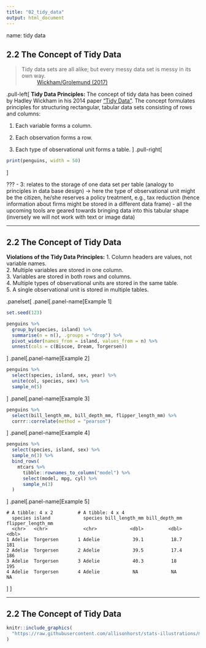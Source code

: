 ```yaml
---
title: "02_tidy_data"
output: html_document
---
```


name: tidy data

## 2.2 The Concept of Tidy Data

> Tidy data sets are all alike; but every messy data set is messy in its own way.  
~ [Wickham/Grolemund (2017)](https://r4ds.had.co.nz/tidy-data.html)

.pull-left[
**Tidy Data Principles:** The concept of tidy data has been coined by Hadley Wickham in his 2014 paper ["Tidy Data"](https://www.jstatsoft.org/article/view/v059i10). The concept formulates principles for structuring rectangular, tabular data sets consisting of rows and columns:

1. Each variable forms a column.

2. Each observation forms a row.

3. Each type of observational unit forms a table.
]
.pull-right[
```r
print(penguins, width = 50)
```
]

???
- 3: relates to the storage of one data set per table (analogy to principles in data base design) -> here the type of observational unit might be the citizen, he/she reserves a policy treatment, e.g., tax reduction (hence information about firms might be stored in a different data frame)
- all the upcoming tools are geared towards bringing data into this tabular shape (inversely we will not work with text or image data)

---

## 2.2 The Concept of Tidy Data


**Violations of the Tidy Data Principles:**
1. Column headers are values, not variable names.  
2. Multiple variables are stored in one column.  
3. Variables are stored in both rows and columns.  
4. Multiple types of observational units are stored in the same table.  
5. A single observational unit is stored in multiple tables.

.panelset[
.panel[.panel-name[Example 1]
```r
set.seed(123)

penguins %>% 
  group_by(species, island) %>% 
  summarise(n = n(), .groups = "drop") %>% 
  pivot_wider(names_from = island, values_from = n) %>% 
  unnest(cols = c(Biscoe, Dream, Torgersen))
```
]
.panel[.panel-name[Example 2]
```r
penguins %>% 
  select(species, island, sex, year) %>% 
  unite(col, species, sex) %>% 
  sample_n(5)
```
]
.panel[.panel-name[Example 3]
```r
penguins %>% 
  select(bill_length_mm, bill_depth_mm, flipper_length_mm) %>% 
  corrr::correlate(method = "pearson")
```
]
.panel[.panel-name[Example 4]
```r
penguins %>% 
  select(species, island, sex) %>% 
  sample_n(3) %>% 
  bind_rows(
    mtcars %>%
      tibble::rownames_to_column("model") %>% 
      select(model, mpg, cyl) %>% 
      sample_n(3)
  )
```
]
.panel[.panel-name[Example 5]
```
# A tibble: 4 x 2         # A tibble: 4 x 4
  species island            species bill_length_mm bill_depth_mm flipper_length_mm
  <chr>   <chr>             <chr>            <dbl>         <dbl>             <dbl>
1 Adelie  Torgersen       1 Adelie            39.1          18.7               181
2 Adelie  Torgersen       2 Adelie            39.5          17.4               186
3 Adelie  Torgersen       3 Adelie            40.3          18                 195
4 Adelie  Torgersen       4 Adelie            NA            NA                  NA

```
]
]

---

## 2.2 The Concept of Tidy Data

```r
knitr::include_graphics(
  "https://raw.githubusercontent.com/allisonhorst/stats-illustrations/master/rstats-artwork/tidydata_3.jpg"
)
```
